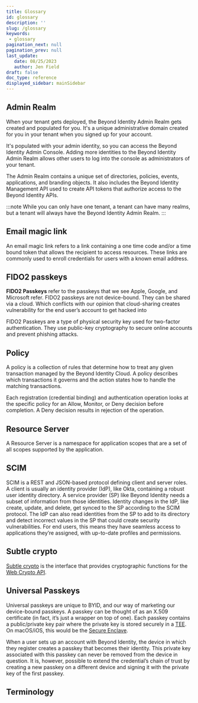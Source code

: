 ```yaml
---
title: Glossary
id: glossary
description: ''
slug: /glossary
keywords: 
 - glossary
pagination_next: null
pagination_prev: null
last_update: 
   date: 08/25/2023
   author: Jen Field
draft: false
doc_type: reference
displayed_sidebar: mainSidebar
---
```






## Admin Realm

When your tenant gets deployed, the Beyond Identity Admin Realm gets created and populated for you. It's a unique administrative domain created for you in your tenant when you signed up for your account. 

It's populated with your admin identity, so you can access the Beyond Identity Admin Console. Adding more identities to the Beyond Identity Admin Realm allows other users to log into the console as administrators of your tenant.

The Admin Realm contains a unique set of directories, policies, events, applications, and branding objects. It also includes the Beyond Identity Management API used to create API tokens that authorize access to the Beyond Identity APIs.

:::note 
While you can only have one tenant, a tenant can have many realms, but a tenant will always have the Beyond Identity Admin Realm. 
:::

## Email magic link

An email magic link refers to a link containing a one time code and/or a time bound token that allows the recipient to access resources. These links are commonly used to enroll credentials for users with a known email address.

## FIDO2 passkeys

**FIDO2 Passkeys** refer to the passkeys that we see Apple, Google, and Microsoft refer. FIDO2 passkeys are not device-bound. They can be shared via a cloud. Which conflicts with our opinion that cloud-sharing creates vulnerability for the end user’s account to get hacked into

FIDO2 Passkeys are a type of physical security key used for two-factor authentication. They use public-key cryptography to secure online accounts and prevent phishing attacks.

## Policy

A policy is a collection of rules that determine how to treat any given transaction managed by the Beyond Identity Cloud. A policy describes which transactions it governs and the action states how to handle the matching transactions.

Each registration (credential binding) and authentication operation looks at the specific policy for an Allow, Monitor, or Deny decision before completion. A Deny decision results in rejection of the operation.

## Resource Server

A Resource Server is a namespace for application scopes that are a set of all scopes supported by the application. 


## SCIM

SCIM is a REST and JSON-based protocol defining client and server roles. A client is usually an identity provider (IdP), like Okta, containing a robust user identity directory. A service provider (SP) like Beyond Identity needs a subset of information from those identities. Identity changes in the IdP, like create, update, and delete, get synced to the SP according to the SCIM protocol. The IdP can also read identities from the SP to add to its directory and detect incorrect values in the SP that could create security vulnerabilities. For end users, this means they have seamless access to applications they’re assigned, with up-to-date profiles and permissions.

## Subtle crypto

[Subtle crypto](https://developer.mozilla.org/en-US/docs/Web/API/SubtleCrypto) is the interface that provides cryptographic functions for the [Web Crypto API](https://developer.mozilla.org/en-US/docs/Web/API/Web_Crypto_API).  


## Universal Passkeys

Universal passkeys are unique to BYID, and our way of marketing our device-bound passkeys. A passkey can be thought of as an X.509 certificate (in fact, it’s just a wrapper on top of one). Each passkey contains a public/private key pair where the private key is stored securely in a [TEE](https://en.wikipedia.org/wiki/Trusted_execution_environment). On macOS/iOS, this would be the [Secure Enclave](https://support.apple.com/guide/security/secure-enclave-sec59b0b31ff/web). 

When a user sets up an account with Beyond Identity, the device in which they register creates a passkey that becomes their identity. This private key associated with this passkey can never be removed from the device in question. It is, however, possible to extend the credential’s chain of trust by creating a new passkey on a different device and signing it with the private key of the first passkey.

## Terminology